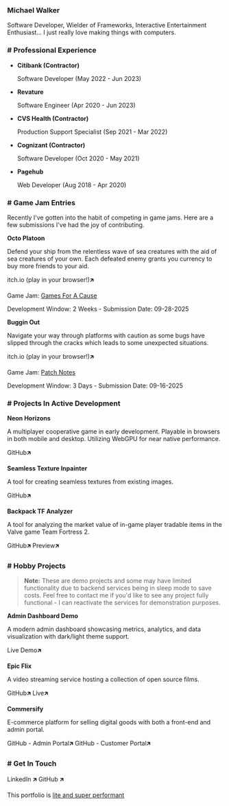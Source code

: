 
### Michael Walker
Software Developer, Wielder of Frameworks, Interactive Entertainment Enthusiast... I just really love making things with computers.

<Divider />

### # Professional Experience

- **Citibank (Contractor)**

  Software Developer (May 2022 - Jun 2023)

- **Revature**

  Software Engineer (Apr 2020 - Jun 2023)

- **CVS Health (Contractor)**

  Production Support Specialist (Sep 2021 - Mar 2022)

- **Cognizant (Contractor)**

  Software Developer (Oct 2020 - May 2021)

- **Pagehub**

  Web Developer (Aug 2018 - Apr 2020)


<Divider />

### # Game Jam Entries

Recently I've gotten into the habit of competing in game jams.  Here are a few
submissions I've had the joy of contributing.

**Octo Platoon**

Defend your ship from the relentless wave of sea creatures with the aid of 
sea creatures of your own.  Each defeated enemy grants you currency to buy 
more friends to your aid.

<ButtonLink url="https://ottoson.itch.io/octo-platoon" color="#ff6160">itch.io (play in your browser!)🡵</ButtonLink>

Game Jam: [Games For A Cause](https://itch.io/jam/games-for-a-cause-2025)

Development Window: 2 Weeks - Submission Date: 09-28-2025


<TechBadgeLink tech={technologies.Unity} /> <TechBadgeLink tech={technologies.dotnet} />

**Buggin Out**

Navigate your way through platforms with caution as some bugs have slipped through
the cracks which leads to some unexpected situations.

<ButtonLink url="https://ottoson.itch.io/buggin-out-patch-notes-jam-2025" color="#ff6160">itch.io (play in your browser!)🡵</ButtonLink>

Game Jam: [Patch Notes](https://itch.io/jam/patch-notes)

Development Window: 3 Days - Submission Date: 09-16-2025

<TechBadgeLink tech={technologies.Unity} /> <TechBadgeLink tech={technologies.dotnet} />

<Divider className="mt-10" />

### # Projects In Active Development

**Neon Horizons**

A multiplayer cooperative game in early development. Playable in browsers in both mobile and desktop.  Utilizing WebGPU for near native performance.

<TechBadgeLink tech={technologies.Unity} /> <TechBadgeLink tech={technologies.WebGPU} /> <TechBadgeLink tech={technologies.Deno} />
<TechBadgeLink tech={technologies.Multiplayer} /> <TechBadgeLink tech={technologies.dotnet} />

<div className="my-6" />

<ButtonLink url="https://github.com/Mohcka/neon-horizons">GitHub🡵</ButtonLink> 

**Seamless Texture Inpainter**

A tool for creating seamless textures from existing images.

<TechBadgeLink tech={technologies.Python} /> <TechBadgeLink tech={technologies.GenerativeAI} /> <TechBadgeLink tech={technologies.StableDiffusion} />
<TechBadgeLink tech={technologies.TypeScript} />

<div className="my-6" />

<ButtonLink url="https://github.com/Mohcka/seamless-texture-inpainting/tree/dev">GitHub🡵</ButtonLink> 

**Backpack TF Analyzer**

A tool for analyzing the market value of in-game player tradable items in the Valve game Team Fortress 2.
<TechBadgeLink tech={technologies.Nextjs} /> <TechBadgeLink tech={technologies.TypeScript} /> <TechBadgeLink tech={technologies.Bunjs} />
<TechBadgeLink tech={technologies.WebSockets} /> <TechBadgeLink tech={technologies.DockerCompose} />

<div className="my-6" />

<ButtonLink url="https://github.com/Mohcka/bptf-analyzer/tree/dev">GitHub🡵</ButtonLink>
<ButtonLink url="https://bptf-analyzer.michael-walker.dev/" color="#007BFF">Preview🡵</ButtonLink>  

<Divider className="mt-10" />

### # Hobby Projects

> **Note:** These are demo projects and some may have limited functionality due to backend services being in sleep mode to save costs. Feel free to contact me if you'd like to see any project fully functional - I can reactivate the services for demonstration purposes.

**Admin Dashboard Demo**

A modern admin dashboard showcasing metrics, analytics, and data visualization with dark/light theme support.
<TechBadgeLink tech={technologies.Nextjs} /> <TechBadgeLink tech={technologies.ShadcnUI} /> <TechBadgeLink tech={technologies.TailwindCSS} />
<TechBadgeLink tech={technologies.TypeScript} />

<div className="my-6" />

<ButtonLink url="https://ad-demo3.michael-walker.dev/" color="#38B2AC">Live Demo🡵</ButtonLink>

**Epic Flix**

A video streaming service hosting a collection of open source films.
<TechBadgeLink tech={technologies.Nextjs} /> <TechBadgeLink tech={technologies.Authentication} /> <TechBadgeLink tech={technologies.MongoDB} />
<TechBadgeLink tech={technologies.TypeScript} />

<div className="my-6" />

<ButtonLink url="https://github.com/Mohcka/seamless-texture-inpainting/tree/dev">GitHub🡵</ButtonLink> 
<ButtonLink url="https://epic-flix.michael-walker.dev/" color="#00ADD8">Live🡵</ButtonLink> 

**Commersify**

E-commerce platform for selling digital goods with both a front-end and admin portal.
<TechBadgeLink tech={technologies.Nextjs} /> <TechBadgeLink tech={technologies.Authentication} /> <TechBadgeLink tech={technologies.PostgreSQL} />
<TechBadgeLink tech={technologies.Microservices} /> <TechBadgeLink tech={technologies.TypeScript} />

<div className="my-6" />

<ButtonLink url="https://github.com/Mohcka/commersify-admin">GitHub - Admin Portal🡵</ButtonLink>
<ButtonLink url="https://github.com/Mohcka/commersify-store-front">GitHub - Customer Portal🡵</ButtonLink>

<Divider className="mt-10" />

### # Get In Touch
<ButtonLink url="https://www.linkedin.com/in/michae-x-walker/" color="#0a66c2">LinkedIn 🡵</ButtonLink>
<ButtonLink url="https://github.com/Mohcka">GitHub 🡵</ButtonLink>

<Divider className="mt-10" />

This portfolio is <a href="https://pagespeed.web.dev/analysis/https-michael-walker-dev/n9ml5ylo04?form_factor=mobile">lite and super performant</a>